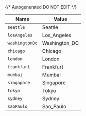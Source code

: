 {/* Autogenerated DO NOT EDIT  */}

| Name           | Value          |
| -------------- | -------------- |
| `seattle`      | Seattle        |
| `losAngeles`   | Los_Angeles    |
| `washingtonDc` | Washington_DC  |
| `chicago`      | Chicago        |
| `london`       | London         |
| `frankfurt`    | Frankfurt      |
| `mumbai`       | Mumbai         |
| `singapore`    | Singapore      |
| `tokyo`        | Tokyo          |
| `sydney`       | Sydney         |
| `saoPaulo`     | Sao_Paulo      |

